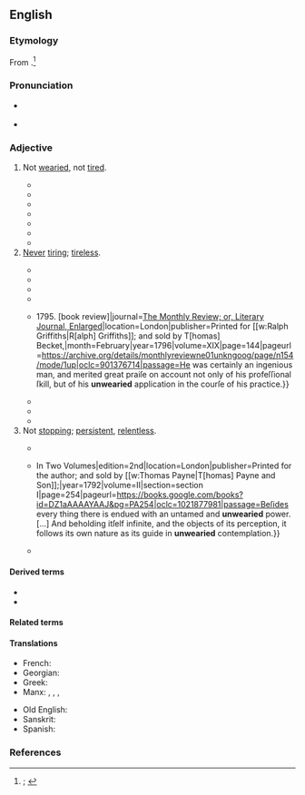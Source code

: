 ==English==
{{was wotd|2019|November|15}}

===Etymology===
From {{prefix|en|un|wearied}}.<ref>{{R:OED Online|pos=adj|id=219494|date=1926|nodot=yes}}; {{R:Lexico|pos=adj}}</ref>

===Pronunciation===
* {{a|RP|GA}} {{IPA|en|/ʌnˈwɪəɹid/}}
* {{hyphenation|en|un|weari|ed}}

===Adjective===
{{en-adj}} {{term-label|en|dated}}

# Not [[weary#Verb|wearied]], not [[tired#Adjective|tired]].
#: {{synonyms|en|energetic|untired}}
#: {{antonyms|en|Thesaurus:tired (exhausted)}}
#* {{RQ:Milton Paradise Lost|book=VII|url=https://books.google.com/books?id=F08CAAAAQAAJ&pg=PP228|lines=551–554|passage=Yet not till the Creator from his work / Deſiſting, though '''unwearied''', up returned / Up to the Heav'n of Heav'ns his high abode, / Thence to behold this new created World [...]}}
#* {{quote-book|en|author=[John Lind]|authorlink=John Lind (barrister)|chapter=Section III. Conduct of Lord Pigot in His Disputes with the [[w:Muhammad Ali Khan Wallajah|Nabob]] and with the Members of the Council.|title=Defence of Lord Pigot|location=London|publisher=[s.n.]|year=1777|page=191|pageurl=https://books.google.com/books?id=U-dAAQAAMAAJ&pg=PA191|oclc=316436408|passage=Diſappointed in this endeavour, undiſguſted by the petulance of oppoſition, '''unwearied''' by the ſtubbornneſs of faction, We have ſeen Him &#91;{{w|George Pigot, 1st Baron Pigot}}&#93; labour to ſecure, at leaſt, the political advantages held forth by the reſtoration of the Rajah &#91;{{w|Thuljaji}}, the Rajah of [[w:Thanjavur Maratha kingdom|Tanjore]]&#93;.}}
#* {{RQ:Austen Persuasion|volume=III|chapter=XI|pages=225–226|pageref=225|passage=The scenes in its neighbourhood, Charmouth, with its high grounds and extensive sweeps of country, and still more, its sweet, retired bay, backed by dark cliffs, where fragments of low rock among the sands make it the happiest spot for watching the flow of the tide, for sitting in '''unwearied''' contemplation;— [...]}}
#* {{quote-book|en|chapter=Avidūre Nidāna|translator=[[w:Thomas Rhys Davids|T[homas] W[illiam] Rhys Davids]]|editor=[[w:Viggo Fausböll|V[iggo] Fausböll]]|title=Buddhist Birth Stories; or, Jātaka Tales. The Oldest Collection of Folk-lore Extant: Being the Jātakatthavaṇṇanā,{{nb...|for the First Time Edited in the Original Pāli by V. Fausböll, and Translated by T. W. Rhys Davids.}}|series=Trübner’s Oriental Series|location=London|publisher=[[w:Nicholas Trübner|Trübner & Co.]],{{nb...|Ludgate Hill.}}|year=1880|volume=I (Translation)|page=65|pageurl=https://archive.org/details/buddhistbirthsto01daviuoft/page/65/mode/1up|oclc=1113055635|passage=From the moment of the incarnation, thus brought about, of the future Buddha, four angels, with swords in their hands, stood guard over the Bodisat and his mother, to shield them from all harm. Pure in thought, having reached the highest aim and the highest honour, the mother was happy and '''unwearied'''; and she saw the child within her as plainly as one could see a thread passed through a transparent gem.}}
#* {{RQ:Grahame Wind in the Willows|chapter=Wayfarers All|page=187|passage=But the constant chorus of the orchards and hedges had shrunk to a casual evensong from a few yet '''unwearied''' performers; the robin was beginning to assert himself once more; and there was a feeling in the air of change and departure.}}
#* {{RQ:Yeats Wild Swans|poem=The Wild Swans at Coole|stanza=4|page=1|passage='''Unwearied''' still, lover by lover, / They paddle in the cold, / Companionable streams or climb the air; [...]}}
#* {{quote-book|en|author=C[live] S[taples] Lewis|authorlink=C. S. Lewis|chapter=The Northern Dragon|title=[[w:The Pilgrim's Regress|The Pilgrim’s Regress: An Allegorical Apology for Christianity, Reason and Romanticism]]|location=London|publisher=[[w:J. M. Dent|J[oseph] M[alaby] Dent and Sons]]|year=1933|oclc=5882929|location2=Grand Rapids, Mich.|publisher2={{w|William B. Eerdmans Publishing Company}}|year2=2014|section2=book 10 (The Regress)|page2=225|pageurl2=https://books.google.com/books?id=9eOXBAAAQBAJ&pg=PA225|isbn2=978-0-8028-7217-3|passage=He was standing '''unwearied''' in a lonely place among rocks with a dead reptile at his feet. He remembered that he had killed it. And the time before he had killed it seemed very long ago.}}
# [[never|Never]] [[tire#Verb|tiring]]; [[tireless]].
#: {{synonyms|en|indefatigable|inexhaustible|unflagging|untiring|unwearying}}
#* {{RQ:Bacon Learning|book=1|folio=20|verso=yes|folioend=21|folioref=21|passage=Notwithſtanding certaine it is, that if thoſe Schoole men to their great thirſt of truth, and '''vnwearied''' trauaile of wit, had ioyned varietie and vniuerſalitie of reading and contemplation, they had prooued excellent Lights, to the great aduancement of all learning and knowledge: but as they are, they are great vndertakers indeed, and fierce with darke keeping.}}
#* {{RQ:Bunyan Pilgrim's Progress|edition=5th|page=84|passage=Welcome, welcome, my good ''Evangeliſt'', the ſight of thy countenance brings to my remembrance, thy ancient kindneſs, and '''unwearied''' labouring for my eternal good.}}
#* {{RQ:Wood Athenae Oxonienses|volume=I|entry=DONALD O-FIHELY|column=5|passage=DONALD O-FIHELY, a Perſon much valued among his Country-men, for his '''unwearied''' induſtry in matters relating to Hiſtory and Antiquity; was Born of an Antient Family in the County of ''Cork'' in ''Ireland'': [...]}}
#* {{RQ:Spectator|volume=V|issue=465|date=23 August 1712|page=294|passage=Th’ '''unwearied''' sun from day to day, / Does his Creator’s power display, / And publishes to every land / The work of an Almighty Hand.}}
#* {{quote-journal|en|title=Art. III. ''The Works of Charles Vial de Sainbel'', Professor of Veterinary Medicine. To which is Prefixed a Short Account of His Life; including also the Origin of the Veterinary College of London. {{...|4to. pp. 450. and Plates. 2l. 2s. Boards. Martin and Bain.}} 1795. [book review]|journal=[[w:Monthly Review (London)|The Monthly Review; or, Literary Journal, Enlarged]]|location=London|publisher=Printed for [[w:Ralph Griffiths|R[alph] Griffiths]]; and sold by T[homas] Becket,{{nb...|in Pall Mall}}|month=February|year=1796|volume=XIX|page=144|pageurl=https://archive.org/details/monthlyreviewne01unkngoog/page/n154/mode/1up|oclc=901376714|passage=He was certainly an ingenious man, and merited great praiſe on account not only of his profeſſional ſkill, but of his '''unwearied''' application in the courſe of his practice.}}
#* {{RQ:Keats Lamia|poem=Ode on a Grecian Urn|stanza=3|lines=23–24|page=114|passage=And, happy melodist, '''unwearied''', / For ever piping songs for ever new; [...]}}
#* {{RQ:Cooper Last of the Mohicans|volume=I|chapter=VIII|pages=103–104|pageref=104|passage=When the triumphant shout of Uncas was borne to his ears, the gratified father had raised his voice in a single responsive cry, after which his busy piece alone proved that he still guarded his pass with '''unwearied''' diligence.}}
#* {{quote-book|en|author={{w|Marie Corelli}} [pseudonym; Mary Mackay]|chapter=I|title=Thelma. A Society Novel. [...] In Three Volumes|location=London|publisher=[[w:Richard Bentley (publisher)|Richard Bentley and Son]],{{nb...|publishers in ordinary to Her Majesty the Queen.}}|year=1887|volume=I|section=book I (The Land of the Midnight Sun)|page=3|pageurl=https://archive.org/details/thelmasocietynov01core/page/n14/mode/1up|oclc=21176401|passage=Midnight,—without darkness, without stars! Midnight,—and the '''unwearied''' sun stood, yet visible in the heavens, like a victorious king throned on a dais of royal purple bordered with gold.}}
# Not [[stop#Verb|stopping]]; [[persistent]], [[relentless]].
#: {{synonyms|en|ceaseless|incessant|unremitting}}
#* {{quote-book|en|author=John Gauden|authorlink=John Gauden|title=The Love of Trvth and Peace. A Sermon Preached before the Honovrable [[w:House of Commons of the United Kingdom|Hovse of Commons]] Assembled in [[w:Parliament of the United Kingdom|Parliament]].{{nb...|Novemb. 29. 1640 [Julian calendar]. [...] Published by Order of the House.}}|location=London|publisher=Printed by T. C. for [[w:Andrew Crooke and William Cooke|Andrew Crooke]]{{nb...|in Pauls Church-yard at the Greene Dragon.}}|date={{J2G|29 November 1640}}|year_published=1641|page=22|pageurl=https://books.google.com/books?id=JHI9AQAAMAAJ&pg=PA22|oclc=1011800519|passage=''Love'' is the weight and motor of the ſoule, the ''Spring'' that ſets all the wheeles on worke. It is vehement, active, induſtrious, '''unwearied''', invincible affection; if rightly placed on worthy objects, it workes wonders.}}
#* {{quote-book|en|chapter=The History of the Restoration of Platonic Theology. By the Latter Platonists.|mainauthor={{w|Proclus}}|translator=&#91;[[w:Thomas Taylor (neoplatonist)|Thomas Taylor]]&#93;|title=The Philosophical and Mathematical Commentaries of Proclus, on the First Book of {{w|Euclid}}’s [[w:Euclid's Elements|Elements]]. {{...|To which are Added, a History of the Restoration of Platonic Theology, by the Latter Platonists: And a Translation from the Greek of Proclus’s Theological Elements.}} In Two Volumes|edition=2nd|location=London|publisher=Printed for the author; and sold by [[w:Thomas Payne|T[homas] Payne and Son]];{{nb...|B. White and Son; J. Robson; T[homas] Cadell; Leigh and Co. G. Nicol; R. Faulder; and T. and J. Egerton.}}|year=1792|volume=II|section=section I|page=254|pageurl=https://books.google.com/books?id=DZ1aAAAAYAAJ&pg=PA254|oclc=1021877981|passage=Beſides every thing there is endued with an untamed and '''unwearied''' power. [...] And beholding itſelf infinite, and the objects of its perception, it follows its own nature as its guide in '''unwearied''' contemplation.}}
#* {{RQ:Thoreau Walden|chapter=Sounds|page=130|passage=Commerce is unexpectedly confident and serene, alert, adventurous, and '''unwearied'''. It is very natural in its methods withal, far more so than many fantastic enterprises and sentimental experiments, and hence its singular success.}}

====Derived terms====
* {{l|en|unweariedly}}
* {{l|en|unweariedness}}

====Related terms====
{{col3|en|wearied|wearily|weariness|wearish|wearishness|wearisome|wearisomeness|weary}}

====Translations====
{{trans-top|not wearied}}
* French: {{t+|fr|increvable}} {{qualifier|informal}}
* Georgian: {{t|ka|დაუღალავი}}
* Greek: {{t|el|ακοπίαστος}}
* Manx: {{t|gv|neuhooilit}}, {{t|gv|gyn tooileil}}, {{t|gv|gyn skeeys}}, {{t|gv|neuskee}}
{{trans-mid}}
* Old English: {{t|ang|ungeswenced}}
* Sanskrit: {{t+|sa|अक्लिष्ट}}
* Spanish: {{t+|es|incansable}}
{{trans-bottom}}

{{trans-see|never tiring|tireless}}
{{trans-see|not stopping|persistent|relentless}}

===References===
<references />